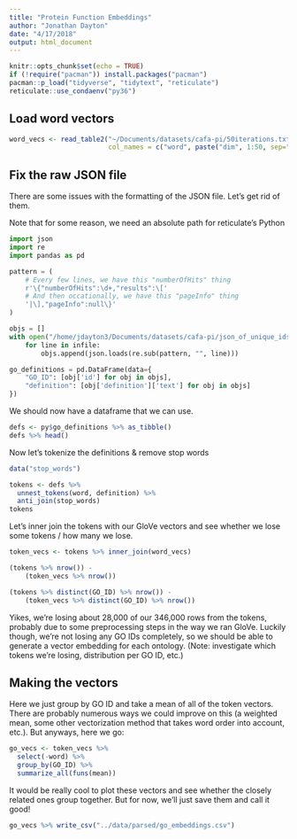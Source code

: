 ```yaml
---
title: "Protein Function Embeddings"
author: "Jonathan Dayton"
date: "4/17/2018"
output: html_document
---
```


```r
knitr::opts_chunk$set(echo = TRUE)
if (!require("pacman")) install.packages("pacman")
pacman::p_load("tidyverse", "tidytext", "reticulate")
reticulate::use_condaenv("py36")
```

## Load word vectors

```r
word_vecs <- read_table2("~/Documents/datasets/cafa-pi/50iterations.txt", 
                         col_names = c("word", paste("dim", 1:50, sep="")))

```

## Fix the raw JSON file

There are some issues with the formatting of the JSON file.  Let's get rid of them.

Note that for some reason, we need an absolute path for reticulate's Python

```python
import json
import re
import pandas as pd

pattern = (
    # Every few lines, we have this "numberOfHits" thing
    r'\{"numberOfHits":\d+,"results":\['
    # And then occationally, we have this "pageInfo" thing
    '|\],"pageInfo":null\}'
)

objs = []
with open("/home/jdayton3/Documents/datasets/cafa-pi/json_of_unique_ids.txt", "r") as infile:
    for line in infile:
        objs.append(json.loads(re.sub(pattern, "", line)))

go_definitions = pd.DataFrame(data={
    "GO_ID": [obj['id'] for obj in objs],
    "definition": [obj['definition']['text'] for obj in objs]
})
```

We should now have a dataframe that we can use.

```r
defs <- py$go_definitions %>% as_tibble()
defs %>% head()
```

Now let's tokenize the definitions & remove stop words

```r
data("stop_words")

tokens <- defs %>%
  unnest_tokens(word, definition) %>%
  anti_join(stop_words)
tokens
```

Let's inner join the tokens with our GloVe vectors and see whether we lose some tokens / how many we lose.

```r
token_vecs <- tokens %>% inner_join(word_vecs)

(tokens %>% nrow()) - 
    (token_vecs %>% nrow())

(tokens %>% distinct(GO_ID) %>% nrow()) - 
    (token_vecs %>% distinct(GO_ID) %>% nrow())
```

Yikes, we're losing about 28,000 of our 346,000 rows from the tokens, probably due to some preprocessing steps in the way we ran GloVe.  Luckily though, we're not losing any GO IDs completely, so we should be able to generate a vector embedding for each ontology.  (Note: investigate which tokens we're losing, distribution per GO ID, etc.)

## Making the vectors

Here we just group by GO ID and take a mean of all of the token vectors.  There are probably numerous ways we could improve on this (a weighted mean, some other vectorization method that takes word order into account, etc.).  But anyways, here we go:

```r
go_vecs <- token_vecs %>% 
  select(-word) %>% 
  group_by(GO_ID) %>% 
  summarize_all(funs(mean))
```

It would be really cool to plot these vectors and see whether the closely related ones group together.  But for now, we'll just save them and call it good!

```r
go_vecs %>% write_csv("../data/parsed/go_embeddings.csv")
```